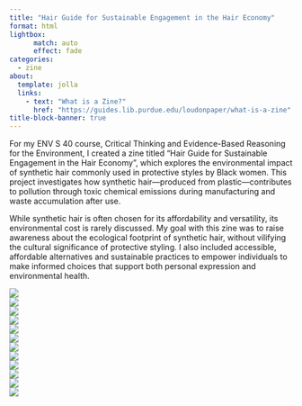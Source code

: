 ```yaml
---
title: "Hair Guide for Sustainable Engagement in the Hair Economy"
format: html
lightbox:
      match: auto
      effect: fade
categories:
  - zine
about:
  template: jolla
  links:
    - text: "What is a Zine?"
      href: "https://guides.lib.purdue.edu/loudonpaper/what-is-a-zine"
title-block-banner: true
---
```

For my ENV S 40 course, Critical Thinking and Evidence-Based Reasoning for the Environment, I created a zine titled "Hair Guide for Sustainable Engagement in the Hair Economy ", which explores the environmental impact of synthetic hair commonly used in protective styles by Black women. This project investigates how synthetic hair—produced from plastic—contributes to pollution through toxic chemical emissions during manufacturing and waste accumulation after use.

While synthetic hair is often chosen for its affordability and versatility, its environmental cost is rarely discussed. My goal with this zine was to raise awareness about the ecological footprint of synthetic hair, without vilifying the cultural significance of protective styling. I also included accessible, affordable alternatives and sustainable practices to empower individuals to make informed choices that support both personal expression and environmental health.


::: {layout-ncol=1} 
![](media/HairZine_1.jpg){.lightbox style="display: block; margin: auto;" group="zine"}
![](media/HairZine_2.jpg){.lightbox style="display: block; margin: auto;" group="zine"}
![](media/HairZine_3.jpg){.lightbox style="display: block; margin: auto;" group="zine"}
![](media/HairZine_4.jpg){.lightbox style="display: block; margin: auto;" group="zine"}
![](media/HairZine_5.jpg){.lightbox style="display: block; margin: auto;" group="zine"}
![](media/HairZine_6.jpg){.lightbox style="display: block; margin: auto;" group="zine"}
![](media/HairZine_7.jpg){.lightbox style="display: block; margin: auto;" group="zine"}
![](media/HairZine_8.jpg){.lightbox style="display: block; margin: auto;" group="zine"}
![](media/HairZine_9.jpg){.lightbox style="display: block; margin: auto;" group="zine"}
![](media/HairZine_10.jpg){.lightbox style="display: block; margin: auto;" group="zine"}
![](media/HairZine_11.jpg){.lightbox style="display: block; margin: auto;" group="zine"}
![](media/HairZine_12.jpg){.lightbox style="display: block; margin: auto;" group="zine"}
:::


